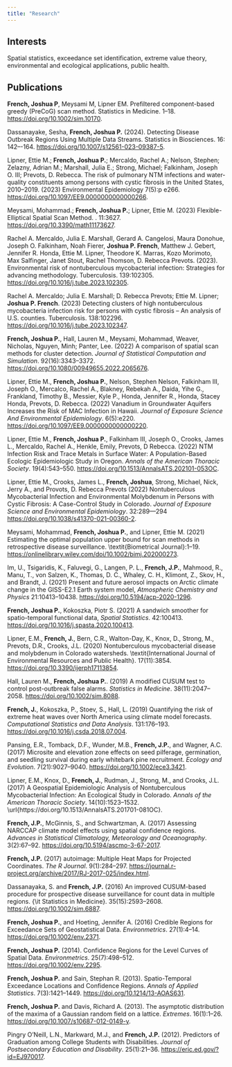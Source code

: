 ```yaml
---
title: "Research"
---
```


## Interests
  
Spatial statistics, exceedance set identification, extreme value theory, environmental and ecological applications, public health.

## Publications

**French, Joshua P**, Meysami M, Lipner EM. Prefiltered component-based greedy (PreCoG) scan method. Statistics in Medicine. 1--18. [https://doi.org/10.1002/sim.10170](https://doi.org/10.1002/sim.10170).

Dassanayake, Sesha, **French, Joshua P.** (2024). Detecting Disease Outbreak Regions Using Multiple Data Streams. Statistics in Biosciences. 16: 142–-164. [https://doi.org/10.1007/s12561-023-09387-5](https://doi.org/10.1007/s12561-023-09387-5).

Lipner, Ettie M.; **French, Joshua P.**; Mercaldo, Rachel A.; Nelson, Stephen; Zelazny, Adrian M.; Marshall, Julia E.; Strong, Michael; Falkinham, Joseph O. III; Prevots, D. Rebecca. The risk of pulmonary NTM infections and water-quality constituents among persons with cystic fibrosis in the United States, 2010–2019. (2023) Environmental Epidemiology 7(5):p e266. [https://doi.org/10.1097/EE9.0000000000000266](https://doi.org/10.1097/EE9.0000000000000266).

Meysami, Mohammad.; **French, Joshua P.**; Lipner, Ettie M. (2023) Flexible-Elliptical Spatial Scan Method. \textit{Mathematics}. 11:3627. [https://doi.org/10.3390/math11173627](https://doi.org/10.3390/math11173627).

Rachel A. Mercaldo, Julia E. Marshall, Gerard A. Cangelosi, Maura Donohue, Joseph O.
Falkinham, Noah Fierer, **Joshua P. French**, Matthew J. Gebert, Jennifer R. Honda, Ettie M.
Lipner, Theodore K. Marras, Kozo Morimoto, Max Salfinger, Janet Stout, Rachel Thomson,
D. Rebecca Prevots. (2023). Environmental risk of nontuberculous mycobacterial infection:
Strategies for advancing methodology. Tuberculosis. 139:102305. [https://doi.org/10.1016/j.tube.2023.102305](https://doi.org/10.1016/j.tube.2023.102305).

Rachel A. Mercaldo; Julia E. Marshall; D. Rebecca Prevots; Ettie M. Lipner; **Joshua P.
French**. (2023) Detecting clusters of high nontuberculous mycobacteria infection risk for
persons with cystic fibrosis – An analysis of U.S. counties. Tuberculosis. 138:102296. [https://doi.org/10.1016/j.tube.2023.102347](https://doi.org/10.1016/j.tube.2023.102347).

**French, Joshua P.**, Hall, Lauren M., Meysami, Mohammad, Weaver, Nicholas, Nguyen, Minh; Panter, Lee. (2022) A comparison of spatial scan methods for cluster detection. *Journal of Statistical Computation and Simulation*. 92(16):3343--3372. [https://doi.org/10.1080/00949655.2022.2065676](https://doi.org/10.1080/00949655.2022.2065676).

Lipner, Ettie M., **French, Joshua P.**, Nelson, Stephen Nelson, Falkinham III, Joseph O., Mercalco, Rachel A., Blakney, Rebekah A., Daida, Yihe G., Frankland, Timothy B., Messier, Kyle P., Honda, Jennifer R., Honda, Stacey Honda, Prevots, D. Rebecca. (2022) Vanadium in Groundwater Aquifers Increases the Risk of MAC Infection in Hawaii. *Journal of Exposure Science And Environmental Epidemiology*. 6(5):e220. [https://doi.org/10.1097/EE9.0000000000000220](https://doi.org/10.1097/EE9.0000000000000220).

Lipner, Ettie M., **French, Joshua P.**, Falkinham III, Joseph O., Crooks, James L., Mercaldo, Rachel A., Henkle, Emily, Prevots, D Rebecca. (2022) NTM Infection Risk and Trace Metals in Surface Water: A Population-Based Ecologic Epidemiologic Study in Oregon. *Annals of the American Thoracic Society*. 19(4):543--550. [https://doi.org/10.1513/AnnalsATS.202101-053OC](https://doi.org/10.1513/AnnalsATS.202101-053OC).

Lipner, Ettie M., Crooks, James L., **French, Joshua**, Strong, Michael, Nick, Jerry A., and Provots, D. Rebecca Prevots (2022) Nontuberculous Mycobacterial Infection and Environmental Molybdenum in Persons with Cystic Fibrosis: A Case-Control Study in Colorado. *Journal of Exposure Science and Environmental Epidemiology*. 32:289---294 [https://doi.org/10.1038/s41370-021-00360-2](https://doi.org/10.1038/s41370-021-00360-2).

Meysami, Mohammad, **French, Joshua P.**, and Lipner, Ettie M. (2021) Estimating the optimal population upper bound for scan methods in retrospective disease surveillance. \\textit{Biometrical Journal}:1--19. [https://onlinelibrary.wiley.com/doi/10.1002/bimj.202000273](https://onlinelibrary.wiley.com/doi/10.1002/bimj.202000273).

Im, U., Tsigaridis, K., Faluvegi, G., Langen, P. L., **French, J.P.**, Mahmood, R., Manu, T., von Salzen, K., Thomas, D. C., Whaley, C. H., Klimont, Z., Skov, H., and Brandt, J. (2021) Present and future aerosol impacts on Arctic climate change in the GISS-E2.1 Earth system model, *Atmospheric Chemistry and Physics* 21:10413--10438. [https://doi.org/10.5194/acp-2020-1296](https://doi.org/10.5194/acp-2020-1296).

**French, Joshua P.**, Kokoszka, Piotr S. (2021) A sandwich smoother for spatio-temporal functional data, *Spatial Statistics*. 42:100413. [https://doi.org/10.1016/j.spasta.2020.100413](https://doi.org/10.1016/j.spasta.2020.100413).

Lipner, E.M., **French, J.**, Bern, C.R., Walton-Day, K., Knox, D., Strong, M., Prevots, D.R., Crooks, J.L. (2020) Nontuberculous mycobacterial disease and molybdenum in Colorado watersheds. \\textit{International Journal of Environmental Resources and Public Health}. 17(11):3854. [https://doi.org/10.3390/ijerph17113854](https://doi.org/10.3390/ijerph17113854).

Hall, Lauren M., **French, Joshua P.**. (2019) A modified CUSUM test to control post-outbreak false alarms. *Statistics in Medicine*. 38(11):2047--2058. [https://doi.org/10.1002/sim.8088](https://doi.org/10.1002/sim.8088).

**French, J.**, Kokoszka, P., Stoev, S., Hall, L. (2019) Quantifying the risk of extreme heat waves over North America using climate model forecasts. *Computational Statistics and Data Analysis*. 131:176--193. [https://doi.org/10.1016/j.csda.2018.07.004](https://doi.org/10.1016/j.csda.2018.07.004).

Pansing, E.R., Tomback, D.F., Wunder, M.B., **French, J.P.**, and Wagner, A.C. (2017) Microsite and elevation zone effects on seed pilferage, germination, and seedling survival during early whitebark pine recruitment. *Ecology and Evolution*. 7(21):9027--9040. [https://doi.org/10.1002/ece3.3421](https://doi.org/10.1002/ece3.3421).

Lipner, E.M., Knox, D., **French, J.**, Rudman, J., Strong, M., and Crooks, J.L. (2017) A Geospatial Epidemiologic Analysis of Nontuberculous Mycobacterial Infection: An Ecological Study in Colorado. *Annals of the American Thoracic Society*. 14(10):1523--1532. \\url{https://doi.org/10.1513/AnnalsATS.201701-081OC}.

**French, J.P.**, McGinnis, S., and Schwartzman, A. (2017) Assessing NARCCAP climate model effects using spatial confidence regions. *Advances in Statistical Climatology, Meteorology and Oceanography*. 3(2):67--92. [https://doi.org/10.5194/ascmo-3-67-2017](https://doi.org/10.5194/ascmo-3-67-2017).

**French, J.P.** (2017) autoimage: Multiple Heat Maps for Projected Coordinates. *The R Journal*. 9(1):284--297. [https://journal.r-project.org/archive/2017/RJ-2017-025/index.html](https://journal.r-project.org/archive/2017/RJ-2017-025/index.html).

Dassanayaka, S. and **French, J.P.** (2016) An improved CUSUM-based procedure for prospective disease surveillance for count data in multiple regions. {\\it Statistics in Medicine}. 35(15):2593--2608. [https://doi.org/10.1002/sim.6887](https://doi.org/10.1002/sim.6887).

**French, Joshua P.**, and Hoeting, Jennifer A. (2016) Credible Regions for Exceedance Sets of Geostatistical Data. *Environmetrics*. 27(1):4--14. [https://doi.org/10.1002/env.2371](https://doi.org/10.1002/env.2371).

**French, Joshua P.** (2014). Confidence Regions for the Level Curves of Spatial Data. *Environmetrics*. 25(7):498--512. [https://doi.org/10.1002/env.2295](https://doi.org/10.1002/env.2295).

**French, Joshua P.** and Sain, Stephan R. (2013). Spatio-Temporal Exceedance Locations and Confidence Regions. *Annals of Applied Statistics*. 7(3):1421--1449. [https://doi.org/10.1214/13-AOAS631](https://doi.org/10.1214/13-AOAS631).

**French, Joshua P.** and Davis, Richard A. (2013). The asymptotic distribution of the maxima of a Gaussian random field on a lattice. *Extremes*. 16(1):1--26. [https://doi.org/10.1007/s10687-012-0149-y](https://doi.org/10.1007/s10687-012-0149-y).

Pingry O'Neill, L.N., Markward, M.J., and **French, J.P.** (2012). Predictors of Graduation among College Students with Disabilities. *Journal of Postsecondary Education and Disability*. 25(1):21--36. [https://eric.ed.gov/?id=EJ970017](https://eric.ed.gov/?id=EJ970017).
